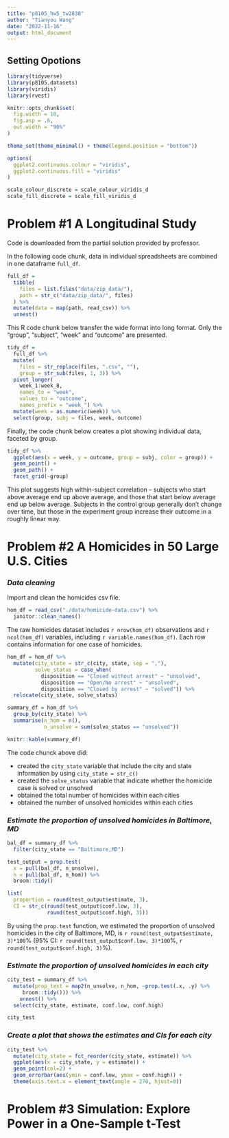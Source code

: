 ```yaml
---
title: "p8105_hw5_tw2838"
author: "Tianyou Wang"
date: "2022-11-16"
output: html_document
---
```


## Setting Opotions

```r
library(tidyverse)
library(p8105.datasets)
library(viridis)
library(rvest)

knitr::opts_chunk$set(
  fig.width = 10,
  fig.asp = .6,
  out.width = "90%"
)

theme_set(theme_minimal() + theme(legend.position = "bottom"))

options(
  ggplot2.continuous.colour = "viridis",
  ggplot2.continuous.fill = "viridis"
)

scale_colour_discrete = scale_colour_viridis_d
scale_fill_discrete = scale_fill_viridis_d
```



# Problem #1 A Longitudinal Study

Code is downloaded from the partial solution provided by professor.

In the following code chunk, data in individual spreadsheets are combined in one dataframe `full_df`.

```r
full_df = 
  tibble(
    files = list.files("data/zip_data/"),
    path = str_c("data/zip_data/", files)
  ) %>% 
  mutate(data = map(path, read_csv)) %>% 
  unnest()
```


This R code chunk below transfer the wide format into long format. Only the "group", "subject", "week" and "outcome" are presented. 

```r
tidy_df = 
  full_df %>% 
  mutate(
    files = str_replace(files, ".csv", ""),
    group = str_sub(files, 1, 3)) %>% 
  pivot_longer(
    week_1:week_8,
    names_to = "week",
    values_to = "outcome",
    names_prefix = "week_") %>% 
  mutate(week = as.numeric(week)) %>% 
  select(group, subj = files, week, outcome)
```

Finally, the code chunk below creates a plot showing individual data, faceted by group. 

```r
tidy_df %>% 
  ggplot(aes(x = week, y = outcome, group = subj, color = group)) + 
  geom_point() + 
  geom_path() + 
  facet_grid(~group)
```

This plot suggests high within-subject correlation -- subjects who start above average end up above average, and those that start below average end up below average. Subjects in the control group generally don't change over time, but those in the experiment group increase their outcome in a roughly linear way.




# Problem #2 A Homicides in 50 Large U.S. Cities

### *Data cleaning*

Import and clean the homicides csv file.

```r
hom_df = read_csv("./data/homicide-data.csv") %>%
  janitor::clean_names() 
```

The raw homicides dataset includes `r nrow(hom_df)` observations and `r ncol(hom_df)` variables, including `r variable.names(hom_df)`. Each row contains information for one case of homicides. 


```r
hom_df = hom_df %>%
  mutate(city_state = str_c(city, state, sep = ","),
         solve_status = case_when(
           disposition == "Closed without arrest" ~ "unsolved",
           disposition == "Open/No arrest" ~ "unsolved",
           disposition == "Closed by arrest" ~ "solved")) %>% 
  relocate(city_state, solve_status)

summary_df = hom_df %>%
  group_by(city_state) %>% 
  summarise(n_hom = n(),
            n_unsolve = sum(solve_status == "unsolved"))

knitr::kable(summary_df)
```

The code chunck above did:

* created the `city_state` variable that include the city and state information by using `city_state = str_c()`
* created the `solve_status` variable that indicate whether the homicide case is solved or unsolved
* obtained the total number of homicides within each cities
* obtained the number of unsolved homicides within each cities


### *Estimate the proportion of unsolved homicides in Baltimore, MD*

```r
bal_df = summary_df %>% 
  filter(city_state == "Baltimore,MD")

test_output = prop.test(
  x = pull(bal_df, n_unsolve),
  n = pull(bal_df, n_hom)) %>% 
  broom::tidy()

list(
  proportion = round(test_output$estimate, 3),
  CI = str_c(round(test_output$conf.low, 3), 
             round(test_output$conf.high, 3)))
```

By using the `prop.test` function, we estimated the proportion of unsolved homicides in the city of Baltimore, MD, is `r round(test_output$estimate, 3)*100`% (95% CI: `r round(test_output$conf.low, 3)*100`%, `r round(test_output$conf.high, 3)`%).


### *Estimate the proportion of unsolved homicides in each city*

```r
city_test = summary_df %>% 
  mutate(prop_test = map2(n_unsolve, n_hom, ~prop.test(.x, .y) %>% 
     broom::tidy())) %>%
    unnest() %>%
  select(city_state, estimate, conf.low, conf.high)

city_test
```

### *Create a plot that shows the estimates and CIs for each city*

```r
city_test %>% 
  mutate(city_state = fct_reorder(city_state, estimate)) %>% 
  ggplot(aes(x = city_state, y = estimate)) +
  geom_point(col=2) +
  geom_errorbar(aes(ymin = conf.low, ymax = conf.high)) +
  theme(axis.text.x = element_text(angle = 270, hjust=0))
```


# Problem #3 Simulation: Explore Power in a One-Sample t-Test



